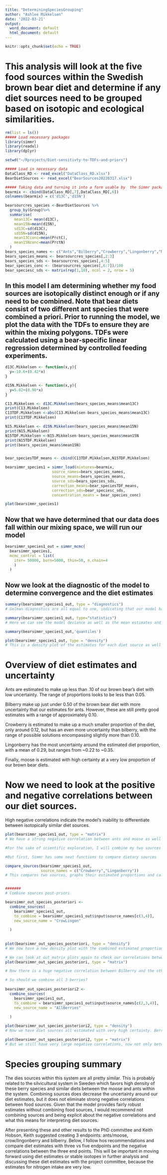 ```yaml
---
title: "DeterminingSpeciesGrouping"
author: "Ashlee Mikkelsen"
date: '2022-03-21'
output:
  word_document: default
  html_document: default
---
```


```r
knitr::opts_chunk$set(echo = TRUE)
```
# This analysis will look at the five food sources within the Swedish brown bear diet and determine if any diet sources need to be grouped based on isotopic and ecological similarities.

```r


rm(list = ls())
##### Load necessary packages
library(simmr)
library(readxl)
library(dplyr)

setwd("~/Rprojects/Diet-sensitivty-to-TDFs-and-priors")

```




```r
##### Load in necessary data
DataClass_RD <- read_excel("DataClass_RD.xlsx")
BearDietSources <- read_excel("BearSources20220317.xlsx")

##### Taking data and turning it into a form usable by  the Simmr package
bearmix <- cbind(DataClass_RD[,7],DataClass_RD[,6])
colnames(bearmix) = c('d13C','d15N')

bearsourcres_species <-BearDietSources %>%
  group_by(Group)%>%
  summarise(
    mean13C= mean(d13C),
    mean15N=mean(d15N),
    sd13C=sd(d13C),
    sd15N=sd(d15N),
    mean13Cconc=mean(PrctC),
    mean15Nconc=mean(PrctN)
  )
bears_species_names <- c("Ants","Bilberry","Crowberry","Lingonberry","Moose")
bears_species_means <- bearsourcres_species[,2:3]
bears_species_sds <- bearsourcres_species[,4:5]
bear_species_conc <- (bearsourcres_species[,6:7])/100
bear_speciesc_sds <- matrix(rep(1,10), ncol = 2, nrow = 5)

```




## In this model I am determining whether my food sources are isotopically distinct enough or if any need to be combined. Note that bear diets consist of two different ant species that were combined a priori. Prior to running the model, we plot the data with the TDFs to ensure they are within the mixing polygons. TDFs were calculated using a bear-specific linear regression determined by controlled feeding experiments. 

```r

d13C.Mikkelsen <- function(x,y){
  y=-10.6+(0.42*x)
}

d15N.Mikkelsen <- function(x,y){
  y=5.02+(0.90*x)
}

C13.Mikkelsen <- d13C.Mikkelsen(bears_species_means$mean13C)
print(C13.Mikkelsen)
C13TDF.Mikkelsen <-abs(C13.Mikkelsen-bears_species_means$mean13C)
print(C13TDF.Mikkelsen)

N15.Mikkelsen <- d15N.Mikkelsen(bears_species_means$mean15N)
print(N15.Mikkelsen)
N15TDF.Mikkelsen <-N15.Mikkelsen-bears_species_means$mean15N
print(N15TDF.Mikkelsen)
print(bears_species_means$mean15N)


bear_speciesTDF_means <- cbind(C13TDF.Mikkelsen,N15TDF.Mikkelsen)

bearsimmr_species1 = simmr_load(mixtures=bearmix,
                     source_names=bears_species_names,
                     source_means=bears_species_means,
                     source_sds=bears_species_sds,
                     correction_means=bear_speciesTDF_means,
                     correction_sds=bear_speciesc_sds,
                     concentration_means = bear_species_conc)

plot(bearsimmr_species1)

```

## Now that we have determined that our data does fall within our mixing space, we will run our model
```r

bearsimmr_species1_out = simmr_mcmc(
  bearsimmr_species1,
  mcmc_control = list(
    iter= 50000, burn=5000, thin=50, n.chain=4
    )
  )

```

## Now we look at the diagnostic of the model to determine convergence and the diet estimates
```r
summary(bearsimmr_species1_out, type = "diagnostics")
# Gelman diagnostics are all equal to one, indicating that our model has converged

summary(bearsimmr_species1_out, type="statistics")
# Here we can see the model deviance as well as the mean estimates and standard deviations for each diet source and the residual variation in the model

summary(bearsimmr_species1_out,'quantiles')

plot(bearsimmr_species1_out, type = "density")
# This is a density plot of the estimates for each diet source as well as the uncertainty around those estimates
```
# Overview of diet estimates and uncertainty

Ants are estimated to make up less than .10 of our brown bear's diet with low uncertainty. The range of proportions looks to be less than 0.05.

Bilberry make up just under 0.50 of the brown bear diet with more uncertainty that our estimates for ants. However, these are still pretty good estimates with a range of approximately 0.10.

Crowberry is estimated to make up a much smaller proportion of the diet, only around 0.12, but has an even more uncertainty than bilberry, with the range of possible solutions encompassing slightly more than 0.10.

Lingonberry has the most uncertainty around the estimated diet proportion, with a mean of 0.29, but ranges from ~0.22  to ~0.35.

Finally, moose is estimated with high certainty at a very low proportion of our brown bear diets.


# Now we need to look at the positive and negative correlations between our diet sources.

High negative correlations indicate the model's inability to differentiate between isotopically similar diet sources.
```r
plot(bearsimmr_species1_out, type = "matrix")
# We have a strong negative correlation between ants and moose as well as Crowberry and Lingonberry. Bilberry and Lingonberry are marginally negatively correlated. It is often recommended that species that are highly correlated be combined to minimize uncertainty around dietary estimates. 

#For the sake of scientific exploration, I will combine my two sources with the greates negative correlation, crowberry and lingonberry

#But first, Simmr has some neat functions to compare dietary sources

compare_sources(bearsimmr_species1_out,
                source_names = c("Crowberry","Lingonberry"))
# This compares two sources, graphs their estimated proportions and calculates the probability of one being greater than the other. In this case, the probability that the proportion of Crowberry is greater that the proportion of Lingonberry is 0.


#######
# Combine sources post-priori

bearsimmr_out_species_posteriori <- 
  combine_sources(
    bearsimmr_species1_out,
    to_combine = bearsimmr_species1_out$input$source_names[c(3,4)],
    new_source_name = "CrowLingon"
    
  )
  
  
plot(bearsimmr_out_species_posteriori, type = "density")
# We now have a new density plot with the combined estimated proportions for crowberry and lingonberry in one category as well as the inflated uncertainty

# We can look at out matrix plots again to check our correlations between diet sources
plot(bearsimmr_out_species_posteriori, type = "matrix")

# Now there is a huge negative correlation between Bilberry and the other 2 berries because when we combined them, we also combined their varinace and variance-covariances.

# So should we combine all 3 berries?
 
bearsimmr_out_species_posteriori2 <- 
  combine_sources(
    bearsimmr_species1_out,
    to_combine = bearsimmr_species1_out$input$source_names[c(2,3,4)],
    new_source_name = "AllBerries"
    
  )

plot(bearsimmr_out_species_posteriori2, type = "density")
# Now we have diet sources all estimated with very high certainty. Berries seem to make up almost all og the diet, while ants and moose make up minor proportions.

plot(bearsimmr_out_species_posteriori2, type = "matrix")
# But we still have very large negative correlations, now not only between ants and moose, as we might expect, but ants and the berry species as well

```
# Species grouping summary
The dies sources within this system are all pretty similar. This is probably related to the silvicultural system in Sweden which favors high density of these berry species and similar diets between the moose and ants within the system. Combining sources does decrease the uncertainty around our diet estimates, but it does not eliminate strong negative correlations between food sources. Given that the model provides fairly robust estimates without combining food sources, I would recommend not combining sources and being explicit about the negative correlations and what this means for interpreting diet sources. 


After presenting these and other results to the PhD committee and Keith Hobson, Keith suggested creating 3 endpoints: ants/moose, crow/lingonberry and bilberry. Below, I follow hos recommendations and compare diet estimates with three vs five endpoints and the negative correlations between the three end points. This will be important in moving forward using diet estimates or stable isotopes in further analysis and discussing these diet estimates with the project committee, because the estimates for nitrogen intake are very low.

```r






```

